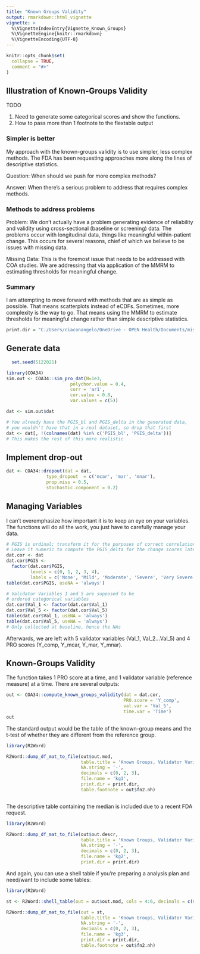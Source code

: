 ```yaml
---
title: "Known Groups Validity"
output: rmarkdown::html_vignette
vignette: >
  %\VignetteIndexEntry{Vignette_Known_Groups}
  %\VignetteEngine{knitr::rmarkdown}
  %\VignetteEncoding{UTF-8}
---
```


```r
knitr::opts_chunk$set(
  collapse = TRUE,
  comment = "#>"
)
```

## Illustration of Known-Groups Validity

TODO

1. Need to generate some categorical scores and show the functions. 
2. How to pass more than 1 footnote to the flextable output


### Simpler is better
My approach with the known-groups validity is to use simpler, less complex methods. 
The FDA has been requesting approaches more along the lines of descriptive statistics. 

Question: When should we push for more complex methods? 

Answer: When there's a serious problem to address that requires complex methods.

### Methods to address problems
Problem: We don't actually have a problem generating evidence of reliability and validity using cross-sectional (baseline or screening) data. The problems occur with longitudinal data, things like meaningful within-patient change. This occurs for several reasons, chief of which we believe to be issues with missing data. 


Missing Data: This is the foremost issue that needs to be addressed with COA studies. We are addressing that via application of the MMRM to estimating thresholds for meaningful change. 


### Summary
I am attempting to move forward with methods that are as simple as possible. That means scatterplots instead of eCDFs. Sometimes, more complexity is the way to go. That means using the MMRM to estimate thresholds for meaningful change rather than simple descriptive statistics. 

```r
print.dir = "C:/Users/ciaconangelo/OneDrive - OPEN Health/Documents/misc_R_table_output"
```


## Generate data
```r
  set.seed(5122021)

library(COA34)
sim.out <- COA34::sim_pro_dat(N=1e3,
                        polychor.value = 0.4,
                        corr = 'ar1',
                        cor.value = 0.8,
                        var.values = c(5))

dat <- sim.out$dat

# You already have the PGIS_bl and PGIS_delta in the generated data,
# you wouldn't have that in a real dataset, so drop that first
dat <- dat[, !(colnames(dat) %in% c('PGIS_bl', 'PGIS_delta'))]
# This makes the rest of this more realistic

```

## Implement drop-out

```r
dat <- COA34::dropout(dat = dat,
               type_dropout  = c('mcar', 'mar', 'mnar'),
               prop.miss = 0.5,
               stochastic.component = 0.2)

```


## Managing Variables
I can't overemphasize how important it is to keep an eye on your variables. 
The functions will do all the work, you just have to carefully manage your data. 

```r
# PGIS is ordinal; transform it for the purposes of correct correlation
# Leave it numeric to compute the PGIS_delta for the change scores later
dat.cor <- dat
dat.cor$PGIS <-
  factor(dat.cor$PGIS,
         levels = c(0, 1, 2, 3, 4),
         labels = c('None', 'Mild', 'Moderate', 'Severe', 'Very Severe'))
table(dat.cor$PGIS, useNA = 'always')

# Validator Variables 1 and 5 are supposed to be
# ordered categorical variables
dat.cor$Val_1 <- factor(dat.cor$Val_1)
dat.cor$Val_5 <- factor(dat.cor$Val_5)
table(dat.cor$Val_1, useNA = 'always')
table(dat.cor$Val_5, useNA = 'always')
# Only collected at baseline, hence the NAs

```

Afterwards, we are left with 5 validator variables (Val_1, Val_2...Val_5) and 4 PRO scores (Y_comp, Y_mcar, Y_mar, Y_mnar).


## Known-Groups Validity

The function takes 1 PRO score at a time, and 1 validator variable (reference measure) at a time. There are several outputs:

```r
out <- COA34::compute_known_groups_validity(dat = dat.cor,
                                            PRO.score = 'Y_comp',
                                            val.var = 'Val_5',
                                            time.var = 'Time')
out
```

The standard output would be the table of the known-group means and the t-test of whether they are different from the reference group. 


```r
library(R2Word)

R2Word::dump_df_mat_to_file(out$out.mod,
                            table.title = 'Known Groups, Validator Variable 5',
                            NA.string = '-',
                            decimals = c(0, 2, 3),
                            file.name = 'kg1', 
                            print.dir = print.dir,
                            table.footnote = out$fn2.nh)



```

The descriptive table containing the median is included due to a recent FDA request. 
```r
library(R2Word)

R2Word::dump_df_mat_to_file(out$out.descr,
                            table.title = 'Known Groups, Validator Variable 5',
                            NA.string = '-',
                            decimals = c(0, 2, 3),
                            file.name = 'kg2', 
                            print.dir = print.dir)

```



And again, you can use a shell table if you're preparing a analysis plan and need/want to include some tables:

```r
library(R2Word)

st <- R2Word::shell_table(out = out$out.mod, cols = 4:6, decimals = c(0,2,3), NA.string = '-')

R2Word::dump_df_mat_to_file(out = st,
                            table.title = 'Known Groups, Validator Variable 5',
                            NA.string = '-',
                            decimals = c(0, 2, 3),
                            file.name = 'kg3', 
                            print.dir = print.dir,
                            table.footnote = out$fn2.nh)
```
